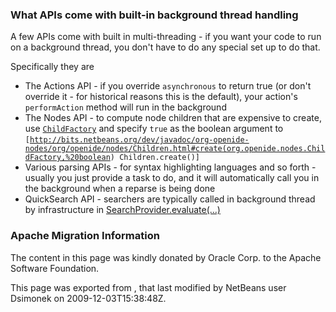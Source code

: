 <!--

    Licensed to the Apache Software Foundation (ASF) under one
    or more contributor license agreements.  See the NOTICE file
    distributed with this work for additional information
    regarding copyright ownership.  The ASF licenses this file
    to you under the Apache License, Version 2.0 (the
    "License"); you may not use this file except in compliance
    with the License.  You may obtain a copy of the License at

      http://www.apache.org/licenses/LICENSE-2.0

    Unless required by applicable law or agreed to in writing,
    software distributed under the License is distributed on an
    "AS IS" BASIS, WITHOUT WARRANTIES OR CONDITIONS OF ANY
    KIND, either express or implied.  See the License for the
    specific language governing permissions and limitations
    under the License.

-->

===What APIs come with built-in background thread handling===

A few APIs come with built in multi-threading - if you want your code to run on a background thread, you don't have to do any special set up to do that.

Specifically they are
* The Actions API - if you override <tt>asynchronous</tt> to return true (or don't override it - for historical reasons this is the default), your action's <tt>performAction</tt> method will run in the background
* The Nodes API - to compute node children that are expensive to create, use <tt>[http://wiki.netbeans.org/DevFaqNodesChildFactory ChildFactory]</tt> and specify <tt>true</tt> as the boolean argument to <tt>[http://bits.netbeans.org/dev/javadoc/org-openide-nodes/org/openide/nodes/Children.html#create(org.openide.nodes.ChildFactory,%20boolean) Children.create()]</tt>
* Various parsing APIs - for syntax highlighting languages and so forth - usually you just provide a task to do, and it will automatically call you in the background when a reparse is being done
* QuickSearch API - searchers are typically called in background thread by infrastructure in  [http://bits.netbeans.org/dev/javadoc/org-netbeans-spi-quicksearch/org/netbeans/spi/quicksearch/SearchProvider.html#evaluate%28org.netbeans.spi.quicksearch.SearchRequest,%20org.netbeans.spi.quicksearch.SearchResponse%29 SearchProvider.evaluate(...)]

===Apache Migration Information===

The content in this page was kindly donated by Oracle Corp. to the
Apache Software Foundation.

This page was exported from , 
that last modified by NetBeans user Dsimonek 
on 2009-12-03T15:38:48Z.

